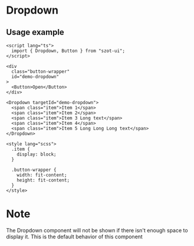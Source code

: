 
<Meta of={DropdownStories} />

# Dropdown

<ArgTypes of={Dropdown} />

## Usage example

```tsx
<script lang="ts">
  import { Dropdown, Button } from "szot-ui";
</script>

<div
  class="button-wrapper"
  id="demo-dropdown"
>
  <Button>Open</Button>
</div>

<Dropdown targetId="demo-dropdown">
  <span class="item">Item 1</span>
  <span class="item">Item 2</span>
  <span class="item">Item 3 Long text</span>
  <span class="item">Item 4</span>
  <span class="item">Item 5 Long Long Long text</span>
</Dropdown>

<style lang="scss">
  .item {
    display: block;
  }

  .button-wrapper {
    width: fit-content;
    height: fit-content;
  }
</style>
```

# Note

The Dropdown component will not be shown if there isn't enough space to display it. This is the
default behavior of this component
